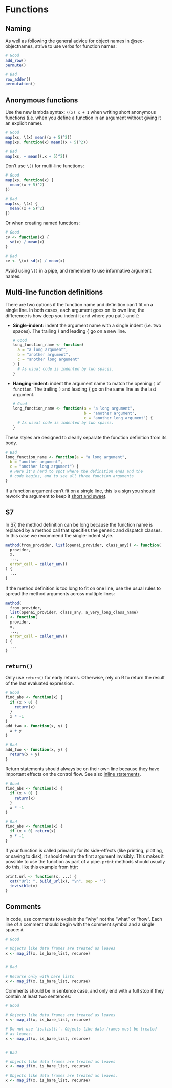 # Functions

## Naming

As well as following the general advice for object names in @sec-objectnames, strive to use verbs for function names:

```r
# Good
add_row()
permute()

# Bad
row_adder()
permutation()
```

## Anonymous functions

Use the new lambda syntax: `\(x) x + 1` when writing short anonymous functions (i.e. when you define a function in an argument without giving it an explicit name).

```R
# Good
map(xs, \(x) mean((x + 5)^2))
map(xs, function(x) mean((x + 5)^2))

# Bad
map(xs, ~ mean((.x + 5)^2))
```

Don't use `\()` for multi-line functions:

```R
# Good
map(xs, function(x) {
  mean((x + 5)^2)
})

# Bad
map(xs, \(x) {
  mean((x + 5)^2)
})
```

Or when creating named functions:

```R
# Good
cv <- function(x) {
  sd(x) / mean(x)
}

# Bad
cv <- \(x) sd(x) / mean(x)
```

Avoid using `\()` in a pipe, and remember to use informative argument names.

## Multi-line function definitions

There are two options if the function name and definition can't fit on a single line. In both cases, each argument goes on its own line; the difference is how deep you indent it and where you put `)` and `{`:

*   **Single-indent**: indent the argument name with a single indent (i.e. two spaces).
    The trailing `)` and leading `{` go on a new line.

    ```r
    # Good
    long_function_name <- function(
      a = "a long argument",
      b = "another argument",
      c = "another long argument"
    ) {
      # As usual code is indented by two spaces.
    }
    ```

*   **Hanging-indent**: indent the argument name to match the opening `(` of `function`.
    The trailing `)` and leading `{` go on the same line as the last argument.

    ```r
    # Good
    long_function_name <- function(a = "a long argument",
                                   b = "another argument",
                                   c = "another long argument") {
      # As usual code is indented by two spaces.
    }
    ```

These styles are designed to clearly separate the function definition from its body.

```r
# Bad
long_function_name <- function(a = "a long argument",
  b = "another argument",
  c = "another long argument") {
  # Here it's hard to spot where the definition ends and the
  # code begins, and to see all three function arguments
}
```

If a function argument can't fit on a single line, this is a sign you should rework the argument to keep it [short and sweet](https://design.tidyverse.org/defaults-short-and-sweet.html).

## S7

In S7, the method definition can be long because the function name is replaced by a method call that specifies the generic and dispatch classes. In this case we recommend the single-indent style.

```r
method(from_provider, list(openai_provider, class_any)) <- function(
  provider,
  x,
  ...,
  error_call = caller_env()
) {
  ...
}
```

If the method definition is too long to fit on one line, use the usual rules to
spread the method arguments across multiple lines:

```r
method(
  from_provider,
  list(openai_provider, class_any, a_very_long_class_name)
) <- function(
  provider,
  x,
  ...,
  error_call = caller_env()
) {
  ...
}
```

## `return()`

Only use `return()` for early returns. Otherwise, rely on R to return the result
of the last evaluated expression.

```r
# Good
find_abs <- function(x) {
  if (x > 0) {
    return(x)
  }
  x * -1
}
add_two <- function(x, y) {
  x + y
}

# Bad
add_two <- function(x, y) {
  return(x + y)
}
```

Return statements should always be on their own line because they have important effects on the control flow. See also [inline statements](#inline-statements).

```r
# Good
find_abs <- function(x) {
  if (x > 0) {
    return(x)
  }
  x * -1
}

# Bad
find_abs <- function(x) {
  if (x > 0) return(x)
  x * -1
}
```

If your function is called primarily for its side-effects (like printing,
plotting, or saving to disk), it should return the first argument invisibly.
This makes it possible to use the function as part of a pipe. `print` methods
should usually do this, like this example from [httr](http://httr.r-lib.org/):

```r
print.url <- function(x, ...) {
  cat("Url: ", build_url(x), "\n", sep = "")
  invisible(x)
}
```

## Comments

In code, use comments to explain the "why" not the "what" or "how". Each line
of a comment should begin with the comment symbol and a single space: `# `.

```r
# Good

# Objects like data frames are treated as leaves
x <- map_if(x, is_bare_list, recurse)


# Bad

# Recurse only with bare lists
x <- map_if(x, is_bare_list, recurse)
```

Comments should be in sentence case, and only end with a full stop if they
contain at least two sentences:

```r
# Good

# Objects like data frames are treated as leaves
x <- map_if(x, is_bare_list, recurse)

# Do not use `is.list()`. Objects like data frames must be treated
# as leaves.
x <- map_if(x, is_bare_list, recurse)


# Bad

# objects like data frames are treated as leaves
x <- map_if(x, is_bare_list, recurse)

# Objects like data frames are treated as leaves.
x <- map_if(x, is_bare_list, recurse)
```
